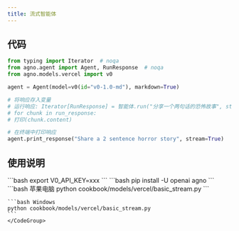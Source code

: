 ```yaml
---
title: 流式智能体
---
```

## 代码

```python cookbook/models/vercel/basic_stream.py
from typing import Iterator  # noqa
from agno.agent import Agent, RunResponse  # noqa
from agno.models.vercel import v0

agent = Agent(model=v0(id="v0-1.0-md"), markdown=True)

# 将响应存入变量
# 运行响应: Iterator[RunResponse] = 智能体.run("分享一个两句话的恐怖故事", stream=True)
# for chunk in run_response:
# 打印(chunk.content)

# 在终端中打印响应
agent.print_response("Share a 2 sentence horror story", stream=True)
```

## 使用说明

<Steps>
  <Snippet file="create-venv-step.mdx" />

  <Step title="设置您的 API 密钥">
    ```bash
    export V0_API_KEY=xxx
    ```
  </Step>

  <Step title="安装库">
    ```bash
    pip install -U openai agno
    ```
  </Step>

  <Step title="运行智能体">
    <CodeGroup>
    ```bash 苹果电脑
    python cookbook/models/vercel/basic_stream.py
    ```

    ```bash Windows
    python cookbook/models/vercel/basic_stream.py
    ```
    </CodeGroup>
  </Step>
</Steps>